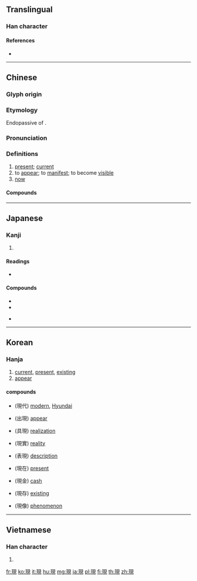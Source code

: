 {{also|现}}
==Translingual==

===Han character===
{{Han char|rn=96|rad=玉|as=07|sn=11|four=16110|canj=MGBUU|ids=⿰𤣩見}}

====References====
* {{Han ref|kx=0732.220|dkj=21004|dj=1143.180|hdz=21116.030|uh=73FE|ud=29694|bh=B27B|bd=45691}}

----

==Chinese==
{{zh-forms|s=现}}

===Glyph origin===
{{Han compound|玉|見|ls=psc|c1=s|c2=p|t1=jewel}}

===Etymology===
Endopassive of {{zh-l|見}}.

===Pronunciation===
{{zh-pron
|m=xiàn
|c=jin6
|c-t=yen5
|g=xien5
|h=pfs=hien
|md=hiêng
|mn=hiān/hiàn
|mn_note=hiàn - probably substitute for {{zh-l|*獻}}
|mn-t=hing7/hêng7/hiang7
|mn-t_note=hing7 - Chaozhou; hêng7 - Jieyang; hiang7 - Chaoyang, Puning, Huilai
|w=3hhi
|x=xian5
|mc=y
|oc=y
|ma=y
|cat=v,adv,a
}}

===Definitions===
{{zh-hanzi}}

# [[present]]; [[current]]
# to [[appear]]; to [[manifest]]; to become [[visible]]
# [[now]]

====Compounds====
{{zh-der|現在|現代|一切現成|丟人現眼|乍現|兌現|公告現值|再現|凝血現象|出現|吃現成|吃現成飯|呈現|圖窮匕現|安於現狀|實現|封鎖現場|展現|平分售現|忽隱忽現|愛現|應物現形|打嘴現世|投現|撿現成|映現|曇花一現|曙光乍現|毛細現象|活現|活神活現|活靈活現|活龍活現|浮現|湊現成|湧現|犯罪現場|現下|現世|現世報|現世寶|現世現報|現世界|現今|現代主義|現代人|現代化|現代史|現代建築|現代繪畫|現代舞|現代芭蕾|現代藝術|現代詩|現任|現值|現出|現出原身|現前|現勢|現址|現場|現場節目|現大洋|現存|現實|現實主義|現弄|現形|現役|現役軍人|現成|現成話|現成飯|現時|現時報|現期|現款|現況|現洋|現狀|現現成成|現眼|現職|現行|現行法|現行犯|現象|現貨|現貨市場|現買現賣|現賣|現身|現身說法|現金|現金帳|現金救助|現金給付|現金股利|現鈔|現錢|現階段|發現|發現學習|社會現象|神氣活現|競合現象|第一現場|節目現場|聖嬰現象|自我實現|自我表現|自然現象|良心發現|若隱若現|虹吸現象|表現|表現主義|貼現|貼現率|貼現窗口|退化現象|退現|重現|重現江湖|重貼現率|針孔現象|閃現|隱現|顯現|體現}}

----

==Japanese==

===Kanji===
{{ja-kanji|grade=5|rs=玉07}}

# {{defn|lang=ja|sort=玉07}}

====Readings====
* {{ja-readings|goon=[[げん]] (gen)|kanon=[[けん]] (ken)|kun=[[あらわれる]] (arawareru), [[あらわす]] (arawasu), [[うつつ]] (utsutsu)}}

====Compounds====
{{top2}}
* {{m|ja|現代||the present day, modern times|tr=[[げんだい]], [[gendai]]|sc=Jpan}}
* {{m|ja|現金||cash|tr=[[げんきん]], [[genkin]]|sc=Jpan}}
{{mid2}}
* {{m|ja|現在地||you are here|tr=[[げんざいち]], [[genzaichi]]|sc=Jpan}}
{{bottom}}

----

==Korean==

===Hanja===
{{ko-hanja|hangeul=[[현]]|eumhun=}}

# [[current]], [[present]], [[existing]]
# [[appear]]

====compounds====
* {{l|ko|현대}}(現代) [[modern]], [[Hyundai]]
* {{l|ko|출현}}(出現) [[appear]]
* {{l|ko|구현}}(具現) [[realization]]
* {{l|ko|현실}}(現實) [[reality]]
* {{l|ko|표현}}(表現) [[description]]
* {{l|ko|현재}}(現在) [[present]]
* {{l|ko|현금}}(現金) [[cash]]
* {{l|ko|현존}}(現存) [[existing]]
* {{l|ko|현상}}(現像) [[phenomenon]]

----

==Vietnamese==

===Han character===
{{vi-hantu|[[hiện]], [[hẹn]], [[kén]]|rs=玉07}}

# {{defn|lang=vi|sort=玉07}}

[[fr:現]]
[[ko:現]]
[[it:現]]
[[hu:現]]
[[mg:現]]
[[ja:現]]
[[pl:現]]
[[fi:現]]
[[th:現]]
[[zh:現]]